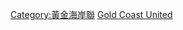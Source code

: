 {{Commonscat|Players of Adelaide United}}

[[Category:黃金海岸聯|Category:黃金海岸聯]]
[[Category:效力澳洲球會的球員|Gold Coast United]]
